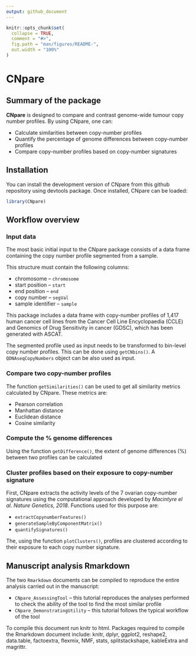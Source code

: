 ```yaml
---
output: github_document
---
```


<!-- README.md is generated from README.Rmd. Please edit that file -->

```r
knitr::opts_chunk$set(
  collapse = TRUE,
  comment = "#>",
  fig.path = "man/figures/README-",
  out.width = "100%"
)
```

# CNpare

## Summary of the package

**CNpare** is designed to compare and contrast genome-wide tumour copy number profiles. By using CNpare, one can:

-   Calculate similarities between copy-number profiles
-   Quantify the percentage of genome differences between copy-number profiles
-   Compare copy-number profiles based on copy-number signatures

## Installation

You can install the development version of CNpare from this github repository using devtools package. Once installed, CNpare can be loaded:

```r
library(CNpare)
```

## Workflow overview

### Input data

The most basic initial input to the CNpare package consists of a data frame containing the copy number profile segmented from a sample.

This structure must contain the following columns:

-   chromosome -- `chromosome`
-   start position -- `start`
-   end position -- `end`
-   copy number -- `segVal`
-   sample identifier -- `sample`

This package includes a data frame with copy-number profiles of 1,417 human cancer cell lines from the Cancer Cell Line Encyclopaedia (CCLE) and Genomics of Drug Sensitivity in cancer (GDSC), which has been generated with ASCAT.

The segmented profile used as input needs to be transformed to bin-level copy number profiles. This can be done using `getCNbins()`. A `QDNAseqCopyNumbers` object can be also used as input.

### Compare two copy-number profiles

The function `getSimilarities()` can be used to get all similarity metrics calculated by CNpare. These metrics are:

-   Pearson correlation
-   Manhattan distance
-   Euclidean distance
-   Cosine similarity

### Compute the % genome differences

Using the function `getDifference()`, the extent of genome differences (%) between two profiles can be calculated

### Cluster profiles based on their exposure to copy-number signature

First, CNpare extracts the activity levels of the 7 ovarian copy-number signatures using the computational approach developed by *Macintyre el al. Nature Genetics, 2018*. Functions used for this purpose are:

* `extractCopynumberFeatures()`
* `generateSampleByComponentMatrix()`
* `quantifySignatures()`

The, using the function `plotClusters()`, profiles are clustered according to their exposure to each copy number signature.


## Manuscript analysis Rmarkdown

The two `Rmarkdown` documents can be compiled to reproduce the entire analysis carried out in the manuscript:

* `CNpare_AssessingTool` -- this tutorial reproduces the analyses performed to check the ability of the tool to find the most similar profile
* `CNpare_DemonstratingUtility` -- this tutorial follows the typical workflow of the tool

To compile this document run knitr to html.
Packages required to compile the Rmarkdown document include: knitr, dplyr, ggplot2, reshape2, data.table, factoextra, flexmix, NMF, stats, splitstackshape, kableExtra and magrittr.

